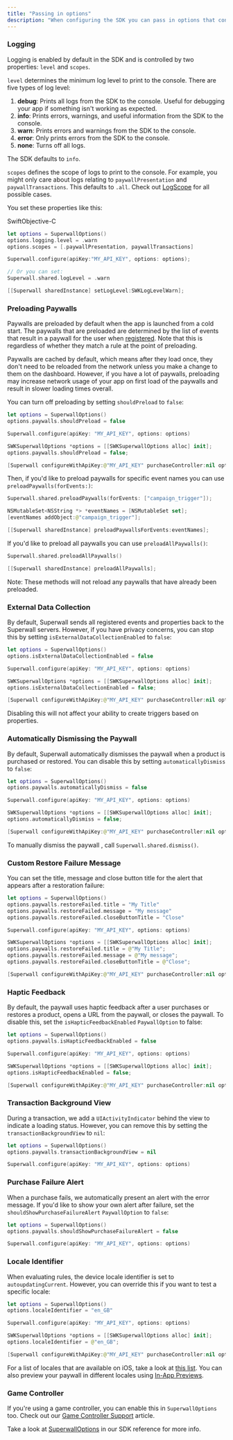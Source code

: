 ```yaml
---
title: "Passing in options"
description: "When configuring the SDK you can pass in options that configure Superwall, the paywall presentation, and its appearance."
---
```


### Logging

Logging is enabled by default in the SDK and is controlled by two properties: `level` and `scopes`.

`level` determines the minimum log level to print to the console. There are five types of log level:

1. **debug**: Prints all logs from the SDK to the console. Useful for debugging your app if something isn't working as expected.
2. **info**: Prints errors, warnings, and useful information from the SDK to the console.
3. **warn**: Prints errors and warnings from the SDK to the console.
4. **error**: Only prints errors from the SDK to the console.
5. **none**: Turns off all logs.

The SDK defaults to `info`.

`scopes` defines the scope of logs to print to the console. For example, you might only care about logs relating to `paywallPresentation` and `paywallTransactions`. This defaults to `.all`. Check out [LogScope](https://sdk.superwall.me/documentation/superwallkit/logscope) for all possible cases.

You set these properties like this:

SwiftObjective-C

```swift SwiftObjective-C
let options = SuperwallOptions()
options.logging.level = .warn
options.scopes = [.paywallPresentation, paywallTransactions]

Superwall.configure(apiKey:"MY_API_KEY", options: options);

// Or you can set:
Superwall.shared.logLevel = .warn
```

```swift
[[Superwall sharedInstance] setLogLevel:SWKLogLevelWarn];
```

### Preloading Paywalls

Paywalls are preloaded by default when the app is launched from a cold start. The paywalls that are preloaded are determined by the list of events that result in a paywall for the user when [registered](/docs/feature-gating). Note that this is regardless of whether they match a rule at the point of preloading.

Paywalls are cached by default, which means after they load once, they don't need to be reloaded from the network unless you make a change to them on the dashboard. However, if you have a lot of paywalls, preloading may increase network usage of your app on first load of the paywalls and result in slower loading times overall.

You can turn off preloading by setting `shouldPreload` to `false`:

```swift SwiftObjective-C
let options = SuperwallOptions()
options.paywalls.shouldPreload = false

Superwall.configure(apiKey: "MY_API_KEY", options: options)
```

```swift 
SWKSuperwallOptions *options = [[SWKSuperwallOptions alloc] init];
options.paywalls.shouldPreload = false;

[Superwall configureWithApiKey:@"MY_API_KEY" purchaseController:nil options:options completion:^{}];
```

Then, if you'd like to preload paywalls for specific event names you can use `preloadPaywalls(forEvents:)`:

```swift SwiftObjective-C
Superwall.shared.preloadPaywalls(forEvents: ["campaign_trigger"]);
```

```swift
NSMutableSet<NSString *> *eventNames = [NSMutableSet set];
[eventNames addObject:@"campaign_trigger"];

[[Superwall sharedInstance] preloadPaywallsForEvents:eventNames];
```

If you'd like to preload all paywalls you can use `preloadAllPaywalls()`:

```swift SwiftObjective-C
Superwall.shared.preloadAllPaywalls()
```

```swift 
[[Superwall sharedInstance] preloadAllPaywalls];
```

Note: These methods will not reload any paywalls that have already been preloaded.

### External Data Collection

By default, Superwall sends all registered events and properties back to the Superwall servers. However, if you have privacy concerns, you can stop this by setting `isExternalDataCollectionEnabled` to `false`:

```swift SwiftObjective-C
let options = SuperwallOptions()
options.isExternalDataCollectionEnabled = false

Superwall.configure(apiKey: "MY_API_KEY", options: options)
```

```swift
SWKSuperwallOptions *options = [[SWKSuperwallOptions alloc] init];
options.isExternalDataCollectionEnabled = false;

[Superwall configureWithApiKey:@"MY_API_KEY" purchaseController:nil options:options completion:^{}];
```

Disabling this will not affect your ability to create triggers based on properties.

### Automatically Dismissing the Paywall

By default, Superwall automatically dismisses the paywall when a product is purchased or restored. You can disable this by setting `automaticallyDismiss` to `false`:

```swift SwiftObjective-C
let options = SuperwallOptions()
options.paywalls.automaticallyDismiss = false

Superwall.configure(apiKey: "MY_API_KEY", options: options)
```

```swift 
SWKSuperwallOptions *options = [[SWKSuperwallOptions alloc] init];
options.automaticallyDismiss = false;

[Superwall configureWithApiKey:@"MY_API_KEY" purchaseController:nil options:options completion:^{}];
```

To manually dismiss the paywall , call `Superwall.shared.dismiss()`.

### Custom Restore Failure Message

You can set the title, message and close button title for the alert that appears after a restoration failure:

``` swift SwiftObjective-C
let options = SuperwallOptions()
options.paywalls.restoreFailed.title = "My Title"
options.paywalls.restoreFailed.message = "My message"
options.paywalls.restoreFailed.closeButtonTitle = "Close"

Superwall.configure(apiKey: "MY_API_KEY", options: options)
```

```swift
SWKSuperwallOptions *options = [[SWKSuperwallOptions alloc] init];
options.paywalls.restoreFailed.title = @"My Title";
options.paywalls.restoreFailed.message = @"My message";
options.paywalls.restoreFailed.closeButtonTitle = @"Close";

[Superwall configureWithApiKey:@"MY_API_KEY" purchaseController:nil options:options completion:^{}];
```

### Haptic Feedback

By default, the paywall uses haptic feedback after a user purchases or restores a product, opens a URL from the paywall, or closes the paywall. To disable this, set the `isHapticFeedbackEnabled` `PaywallOption` to false:

```swift SwiftObjective-C
let options = SuperwallOptions()
options.paywalls.isHapticFeedbackEnabled = false

Superwall.configure(apiKey: "MY_API_KEY", options: options)
```

```swift
SWKSuperwallOptions *options = [[SWKSuperwallOptions alloc] init];
options.isHapticFeedbackEnabled = false;

[Superwall configureWithApiKey:@"MY_API_KEY" purchaseController:nil options:options completion:^{}];
```

### Transaction Background View

During a transaction, we add a `UIActivityIndicator` behind the view to indicate a loading status. However, you can remove this by setting the `transactionBackgroundView` to `nil`:

```swift Swift
let options = SuperwallOptions()
options.paywalls.transactionBackgroundView = nil

Superwall.configure(apiKey: "MY_API_KEY", options: options)
```

### Purchase Failure Alert

When a purchase fails, we automatically present an alert with the error message. If you'd like to show your own alert after failure, set the `shouldShowPurchaseFailureAlert` `PaywallOption` to `false`:

```swift Swift
let options = SuperwallOptions()
options.paywalls.shouldShowPurchaseFailureAlert = false

Superwall.configure(apiKey: "MY_API_KEY", options: options)
```

### Locale Identifier

When evaluating rules, the device locale identifier is set to `autoupdatingCurrent`. However, you can override this if you want to test a specific locale:

<CodeGroup>

```swift Swift
let options = SuperwallOptions()
options.localeIdentifier = "en_GB"

Superwall.configure(apiKey: "MY_API_KEY", options: options)
```

```swift Objective-C
SWKSuperwallOptions *options = [[SWKSuperwallOptions alloc] init];
options.localeIdentifier = @"en_GB";

[Superwall configureWithApiKey:@"MY_API_KEY" purchaseController:nil options:options completion:^{}];
```

</CodeGroup>

For a list of locales that are available on iOS, take a look at [this list](https://gist.github.com/jacobbubu/1836273). You can also preview your paywall in different locales using [In-App Previews](/docs/in-app-paywall-previews).

### Game Controller

If you're using a game controller, you can enable this in `SuperwallOptions` too. Check out our [Game Controller Support](/docs/game-controller-support) article.

Take a look at [SuperwallOptions](https://sdk.superwall.me/documentation/superwallkit/superwalloptions) in our SDK reference for more info.